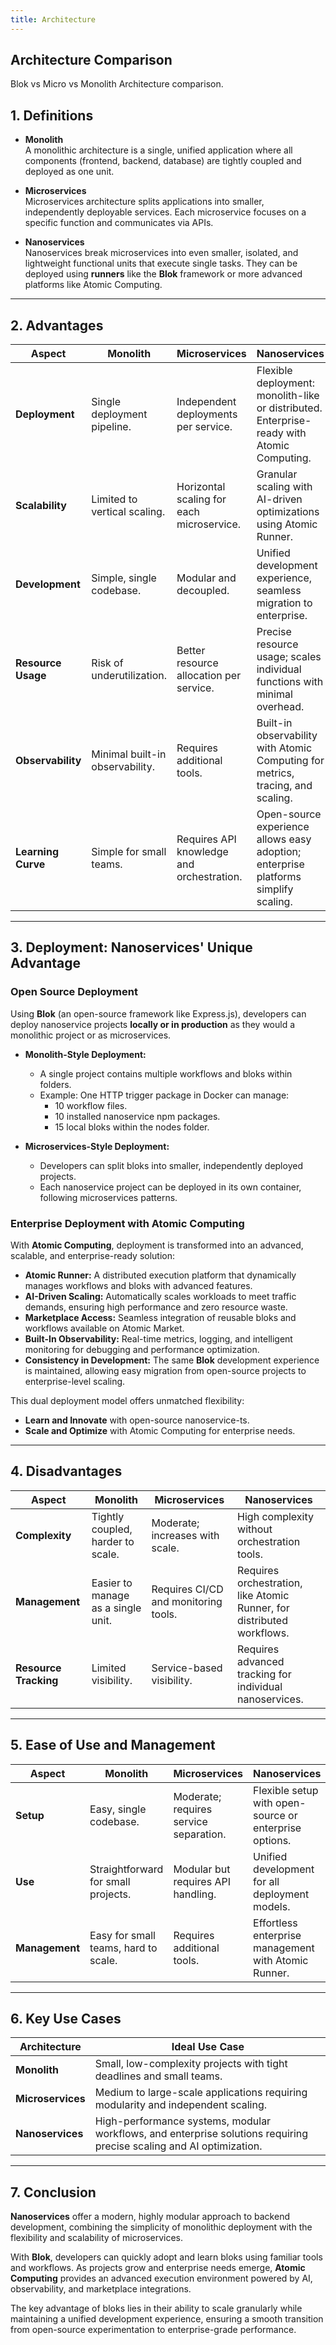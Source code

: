```yaml
---
title: Architecture
---
```


## Architecture Comparison
Blok vs Micro vs Monolith Architecture comparison.

## **1. Definitions**

- **Monolith**  
  A monolithic architecture is a single, unified application where all components (frontend, backend, database) are tightly coupled and deployed as one unit.

- **Microservices**  
  Microservices architecture splits applications into smaller, independently deployable services. Each microservice focuses on a specific function and communicates via APIs.

- **Nanoservices**  
  Nanoservices break microservices into even smaller, isolated, and lightweight functional units that execute single tasks. They can be deployed using **runners** like the **Blok** framework or more advanced platforms like Atomic Computing.

---

## **2. Advantages**

| **Aspect**            | **Monolith**                              | **Microservices**                        | **Nanoservices**                                                                 |
|------------------------|-------------------------------------------|------------------------------------------|---------------------------------------------------------------------------------|
| **Deployment**        | Single deployment pipeline.               | Independent deployments per service.     | Flexible deployment: monolith-like or distributed. Enterprise-ready with Atomic Computing. |
| **Scalability**       | Limited to vertical scaling.              | Horizontal scaling for each microservice.| Granular scaling with AI-driven optimizations using Atomic Runner.              |
| **Development**       | Simple, single codebase.                  | Modular and decoupled.                   | Unified development experience, seamless migration to enterprise.               |
| **Resource Usage**    | Risk of underutilization.                 | Better resource allocation per service.  | Precise resource usage; scales individual functions with minimal overhead.      |
| **Observability**     | Minimal built-in observability.           | Requires additional tools.               | Built-in observability with Atomic Computing for metrics, tracing, and scaling. |
| **Learning Curve**    | Simple for small teams.                   | Requires API knowledge and orchestration.| Open-source experience allows easy adoption; enterprise platforms simplify scaling. |

---

## **3. Deployment: Nanoservices' Unique Advantage**

### **Open Source Deployment**
Using **Blok** (an open-source framework like Express.js), developers can deploy nanoservice projects **locally or in production** as they would a monolithic project or as microservices.

- **Monolith-Style Deployment:**  
  - A single project contains multiple workflows and bloks within folders.  
  - Example: One HTTP trigger package in Docker can manage:  
    - 10 workflow files.  
    - 10 installed nanoservice npm packages.  
    - 15 local bloks within the nodes folder.

- **Microservices-Style Deployment:**  
  - Developers can split bloks into smaller, independently deployed projects.  
  - Each nanoservice project can be deployed in its own container, following microservices patterns.

### **Enterprise Deployment with Atomic Computing**  
With **Atomic Computing**, deployment is transformed into an advanced, scalable, and enterprise-ready solution:  
- **Atomic Runner:** A distributed execution platform that dynamically manages workflows and bloks with advanced features.  
- **AI-Driven Scaling:** Automatically scales workloads to meet traffic demands, ensuring high performance and zero resource waste.  
- **Marketplace Access:** Seamless integration of reusable bloks and workflows available on Atomic Market.  
- **Built-In Observability:** Real-time metrics, logging, and intelligent monitoring for debugging and performance optimization.  
- **Consistency in Development:** The same **Blok** development experience is maintained, allowing easy migration from open-source projects to enterprise-level scaling.

This dual deployment model offers unmatched flexibility:  
- **Learn and Innovate** with open-source nanoservice-ts.  
- **Scale and Optimize** with Atomic Computing for enterprise needs.

---

## **4. Disadvantages**

| **Aspect**            | **Monolith**                          | **Microservices**                     | **Nanoservices**                          |
|------------------------|---------------------------------------|---------------------------------------|-------------------------------------------|
| **Complexity**        | Tightly coupled, harder to scale.     | Moderate; increases with scale.       | High complexity without orchestration tools. |
| **Management**        | Easier to manage as a single unit.    | Requires CI/CD and monitoring tools.  | Requires orchestration, like Atomic Runner, for distributed workflows. |
| **Resource Tracking** | Limited visibility.                   | Service-based visibility.             | Requires advanced tracking for individual nanoservices. |

---

## **5. Ease of Use and Management**

| **Aspect**                | **Monolith**                           | **Microservices**                    | **Nanoservices**                          |
|----------------------------|----------------------------------------|--------------------------------------|-------------------------------------------|
| **Setup**                 | Easy, single codebase.                 | Moderate; requires service separation.| Flexible setup with open-source or enterprise options.|
| **Use**                   | Straightforward for small projects.    | Modular but requires API handling.   | Unified development for all deployment models.|
| **Management**            | Easy for small teams, hard to scale.   | Requires additional tools.           | Effortless enterprise management with Atomic Runner.|

---

## **6. Key Use Cases**

| **Architecture** | **Ideal Use Case**                                                                 |
|-------------------|-----------------------------------------------------------------------------------|
| **Monolith**      | Small, low-complexity projects with tight deadlines and small teams.             |
| **Microservices** | Medium to large-scale applications requiring modularity and independent scaling. |
| **Nanoservices**  | High-performance systems, modular workflows, and enterprise solutions requiring precise scaling and AI optimization. |

---

## **7. Conclusion**

**Nanoservices** offer a modern, highly modular approach to backend development, combining the simplicity of monolithic deployment with the flexibility and scalability of microservices.  

With **Blok**, developers can quickly adopt and learn bloks using familiar tools and workflows. As projects grow and enterprise needs emerge, **Atomic Computing** provides an advanced execution environment powered by AI, observability, and marketplace integrations.

The key advantage of bloks lies in their ability to scale granularly while maintaining a unified development experience, ensuring a smooth transition from open-source experimentation to enterprise-grade performance.
